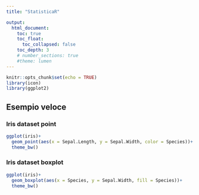 ```yaml
---
title: "StatisticaR"

output: 
  html_document:
    toc: true
    toc_float:
      toc_collapsed: false
    toc_depth: 3
    # number_sections: true
    #theme: lumen
---
```


```r
knitr::opts_chunk$set(echo = TRUE)
library(icon)
library(ggplot2)
```

## Esempio veloce

### Iris dataset point

```r
ggplot(iris)+
  geom_point(aes(x = Sepal.Length, y = Sepal.Width, color = Species))+
  theme_bw()
```

### Iris dataset boxplot

```r
ggplot(iris)+
  geom_boxplot(aes(x = Species, y = Sepal.Width, fill = Species))+
  theme_bw()
```